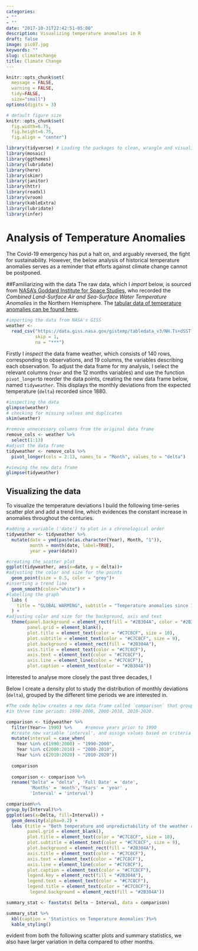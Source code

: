 ```yaml
---
categories:
- ""
- ""
date: "2017-10-31T22:42:51-05:00"
description: Visualizing temperature anomalies in R
draft: false
image: pic07.jpg
keywords: ""
slug: climatechange
title: Climate Change
---
```

```r
knitr::opts_chunk$set(
  message = FALSE, 
  warning = FALSE, 
  tidy=FALSE,     
  size="small")   
options(digits = 3)

# default figure size
knitr::opts_chunk$set(
  fig.width=6.75, 
  fig.height=6.75,
  fig.align = "center")
```

```r
library(tidyverse) # Loading the packages to clean, wrangle and visualize data
library(mosaic)
library(ggthemes)
library(lubridate)
library(here)
library(skimr)
library(janitor)
library(httr)
library(readxl)
library(vroom)
library(kableExtra)
library(lubridate)
library(infer)
```

# Analysis of Temperature Anomalies 
The Covid-19 emergency has put a halt on, and arguably reversed, the fight for sustainability. However, the below analysis of historical temperature anomalies serves as a reminder that efforts against climate change cannot be postponed. 

##Familiarizing with the data
The raw data, which I *import* below, is sourced from [NASA's Goddard Institute for Space Studies](https://data.giss.nasa.gov/gistemp), who recorded the *Combined Land-Surface Air and Sea-Surface Water Temperature Anomalies* in the Northern Hemisphere. The [tabular data of temperature anomalies can be found here.](https://data.giss.nasa.gov/gistemp/tabledata_v3/NH.Ts+dSST.txt)

```r
#importing the data from NASA's GISS
weather <- 
  read_csv("https://data.giss.nasa.gov/gistemp/tabledata_v3/NH.Ts+dSST.csv", 
           skip = 1, 
           na = "***")
```

Firstly I *inspect* the data frame weather, which consists of 140 rows, corresponding to observations, and 19 columns, the variables describing each observation. To adjust the data frame for my analysis, I select the relevant columns (`Year` and the 12 months variables) and use the function `pivot_longer`to reorder the data points, creating the new data frame below, named `tidyweather`. This displays the monthly deviations from the expected temperature (`delta`) recorded since 1880. 

```r
#inspecting the data 
glimpse(weather)
# checking for missing values and duplicates
skim(weather)

#remove unnecessary columns from the original data frame
remove_cols <- weather %>%
  select(1:13)
#adjust the data frame
tidyweather <- remove_cols %>%
  pivot_longer(cols = 2:13, names_to = "Month", values_to = "delta")
```

```r
#viewing the new data frame
glimpse(tidyweather)
```

## Visualizing the data

To visualize the temperature deviations I build the following time-series scatter plot and add a trend line, which evidences the constant increase in anomalies throughout the centuries.

```r

#adding a variable ('date') to plot in a chronological order 
tidyweather <- tidyweather %>%
  mutate(date = ymd(paste(as.character(Year), Month, "1")),
         month = month(date, label=TRUE),
         year = year(date))

#creating the scatter plot
ggplot(tidyweather, aes(x=date, y = delta))+
#adjusting the color and size for the points
  geom_point(size = 0.5, color = "grey")+
#inserting a trend line
  geom_smooth(color="white") +
#labelling the graph
  labs (
    title = "GLOBAL WARMING", subtitle = "Temperature anomalies since 1880", x = "Year", y = "Temperature Deviation", caption = "Source: NASA's Goddard Institute for Space Studies"
  ) + 
#adjusting color and size for the background, axis and text 
  theme(panel.background = element_rect(fill = "#2B304A", color = "#2B304A"), 
        panel.grid = element_blank(),
        plot.title = element_text(color = "#C7C8CF", size = 10),
        plot.subtitle = element_text(color = "#C7C8CF", size = 9),
        plot.background = element_rect(fill = "#2B304A"),
        axis.title = element_text(color = "#C7C8CF"), 
        axis.text = element_text(color = "#C7C8CF"),
        axis.line = element_line(color = "#C7C8CF"),
        plot.caption = element_text(color = "#2B304A"))

```
Interested to analyse more closely the past three decades, I 



Below I create a density plot to study the distribution of monthly deviations (`delta`), grouped by the different time periods we are interested in. 

```r
#The code below creates a new data frame called `comparison` that groups data 
#in three time periods: 1990-2000, 2000-2010, 2010-2020. 

comparison <- tidyweather %>% 
  filter(Year>= 1990) %>%     #remove years prior to 1990
  #create new variable 'interval', and assign values based on criteria below:
  mutate(interval = case_when(
    Year %in% c(1990:2000) ~ "1990-2000",
    Year %in% c(2000:2010) ~ "2000-2010",
    Year %in% c(2010:2020) ~ "2010-2020"))
  
  comparison 
  
  comparison <- comparison %>%
  rename("Delta" = "delta" , 'Full Date' = 'date',
         'Months' = 'month','Years' = 'year' ,
         'Interval' = 'interval')

```

```r

comparison%>%
group_by(Interval)%>%
ggplot(aes(x=Delta, fill=Interval)) +
  geom_density(alpha=0.2) +   
  labs (title = "Both temperature and unpredictability of the weather are increasing", subtitle = "Distribution of temperature deviations per decade since 1990", x = "Temperature Deviations", caption ="Source: NASA's Goddard Institute for Space Studies") + theme(panel.background = element_rect(fill = "#2B304A", color = "#2B304A"), 
        panel.grid = element_blank(),
        plot.title = element_text(color = "#C7C8CF", size = 10),
        plot.subtitle = element_text(color = "#C7C8CF", size = 9),
        plot.background = element_rect(fill = "#2B304A"),
        axis.title = element_text(color = "#C7C8CF"), 
        axis.text = element_text(color = "#C7C8CF"),
        axis.line = element_line(color = "#C7C8CF"),
        plot.caption = element_text(color = "#C7C8CF"),
        legend.key = element_rect(fill = "#2B304A"),
        legend.text = element_text(color = "#C7C8CF"),
        legend.title = element_text(color = "#C7C8CF"),
         legend.background = element_rect(fill = "#2B304A"))


```

```r

summary_stat <- favstats( Delta ~ Interval, data = comparison)

summary_stat %>%
  kbl(caption = 'Statistics on Temperature Anomalies')%>%
  kable_styling()

```

evident from both the following scatter plots and summary statistics, we
 also have larger variation in delta compared to other months.
